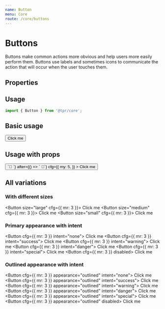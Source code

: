 ```yaml
---
name: Button
menu: Core
route: /core/buttons
---
```



# Buttons

Buttons make common actions more obvious and help users more easily perform them. Buttons use labels and sometimes icons to communicate
the action that will occur when the user touches them.

## Properties

<Props of={Button} />

## Usage

```js
import { Button } from '@tpr/core';
```

## Basic usage

<Playground>
	<Button>Click me</Button>
</Playground>

## Usage with props

<Playground>
	<Button
		appearance="primary"
		intent="danger"
		size="small"
		before={() => `🐑 `}
		after={() => ` 🦊`}
		cfg={{
			my: 5,
		}}
	>
		Click me
	</Button>
</Playground>

## All variations

### With different sizes

<Button size="large" cfg={{ mr: 3 }}>
	Click me
</Button>
<Button size="medium" cfg={{ mr: 3 }}>
	Click me
</Button>
<Button size="small" cfg={{ mr: 3 }}>
	Click me
</Button>

### Primary appearance with intent

<Button cfg={{ mr: 3 }} intent="none">
	Click me
</Button>
<Button cfg={{ mr: 3 }} intent="success">
	Click me
</Button>
<Button cfg={{ mr: 3 }} intent="warning">
	Click me
</Button>
<Button cfg={{ mr: 3 }} intent="danger">
	Click me
</Button>
<Button cfg={{ mr: 3 }} intent="special">
	Click me
</Button>
<Button cfg={{ mr: 3 }} disabled>
	Click me
</Button>

### Outlined appearance with intent

<Button cfg={{ mr: 3 }} appearance="outlined" intent="none">
	Click me
</Button>
<Button cfg={{ mr: 3 }} appearance="outlined" intent="success">
	Click me
</Button>
<Button cfg={{ mr: 3 }} appearance="outlined" intent="warning">
	Click me
</Button>
<Button cfg={{ mr: 3 }} appearance="outlined" intent="danger">
	Click me
</Button>
<Button cfg={{ mr: 3 }} appearance="outlined" intent="special">
	Click me
</Button>
<Button cfg={{ mr: 3 }} appearance="outlined" disabled>
	Click me
</Button>
